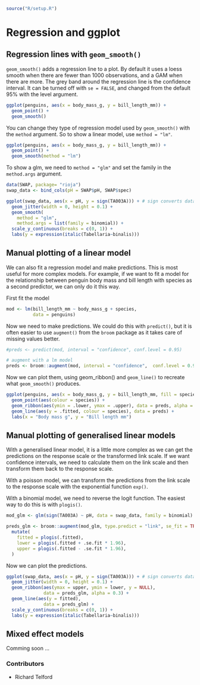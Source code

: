 ``` r
source("R/setup.R")
```

# Regression and ggplot

## Regression lines with `geom_smooth()`

`geom_smooth()` adds a regression line to a plot. 
By default it uses a loess smooth when there are fewer than 1000 observations, and a GAM when there are more.
The grey band around the regression line is the confidence interval. 
It can be turned off with `se = FALSE`, and changed from the default 95% with the level argument.

```r
ggplot(penguins, aes(x = body_mass_g, y = bill_length_mm)) +
  geom_point() + 
  geom_smooth()
```

You can change they type of regression model used by `geom_smooth()` with the `method` argument.
So to show a linear model, use `method = "lm"`.

```r
ggplot(penguins, aes(x = body_mass_g, y = bill_length_mm)) +
  geom_point() + 
  geom_smooth(method = "lm")
```

To show a glm, we need to `method = "glm"` and set the family in the `method.args` argument.

```r
data(SWAP, package= "rioja")
swap_data <- bind_cols(pH = SWAP$pH, SWAP$spec)

ggplot(swap_data, aes(x = pH, y = sign(TA003A))) + # sign converts data to presence absence
  geom_jitter(width = 0, height = 0.1) +
  geom_smooth(
    method = "glm", 
    method.args = list(family = binomial)) +
  scale_y_continuous(breaks = c(0, 1)) +
  labs(y = expression(italic(Tabellaria~binalis))) 
```

## Manual plotting of a linear model {#sec-manual-plotting-of-a-linear-model}

We can also fit a regression model and make predictions.
This is most useful for more complex models.
For example, if we want to fit a model for the relationship between penguin body mass and bill length with species as a second predictor, we can only do it this way.

First fit the model

```r
mod <- lm(bill_length_mm ~ body_mass_g + species, 
          data = penguins)
```

Now we need to make predictions.
We could do this with `predict()`, but it is often easier to use `augment()` from the `broom` package as it takes care of missing values better.

```r
#preds <- predict(mod, interval = "confidence", conf.level = 0.95)

# augment with a lm model
preds <- broom::augment(mod, interval = "confidence",  conf.level = 0.95)
```

Now we can plot them, using geom_ribbon() and `geom_line()` to recreate what `geom_smooth()` produces. 

```r
ggplot(penguins, aes(x = body_mass_g, y = bill_length_mm, fill = species)) +
  geom_point(aes(colour = species)) +
  geom_ribbon(aes(ymin = .lower, ymax = .upper), data = preds, alpha = 0.3) +
  geom_line(aes(y = .fitted, colour = species), data = preds) + 
  labs(x = "Body mass g", y = "Bill length mm")
```

## Manual plotting of generalised linear models

With a generalised linear model, it is a little more complex as we can get the predictions on the response scale or the transformed link scale. 
If we want confidence intervals, we need to calculate them on the link scale and then transform them back to the response scale.

With a poisson model, we can transform the predictions from the link scale to the response scale with the exponential function `exp()`.

With a binomial model, we need to reverse the logit function. 
The easiest way to do this is with `plogis()`.

```r
mod_glm <- glm(sign(TA003A) ~ pH, data = swap_data, family = binomial)

preds_glm <- broom::augment(mod_glm, type.predict = "link", se_fit = TRUE) |> 
  mutate(
    fitted = plogis(.fitted), 
    lower = plogis(.fitted + .se.fit * 1.96),
    upper = plogis(.fitted - .se.fit * 1.96),
  )
```
Now we can plot the predictions.

```r
ggplot(swap_data, aes(x = pH, y = sign(TA003A))) + # sign converts data to presence absence
  geom_jitter(width = 0, height = 0.1) +
  geom_ribbon(aes(ymax = upper, ymin = lower, y = NULL),
              data = preds_glm, alpha = 0.3) +
  geom_line(aes(y = fitted),
              data = preds_glm) +
  scale_y_continuous(breaks = c(0, 1)) +
  labs(y = expression(italic(Tabellaria~binalis))) 
```

## Mixed effect models

Comming soon ...

::: {.column-margin}
### Contributors {.unlisted .unnumbered}

-   Richard Telford
:::